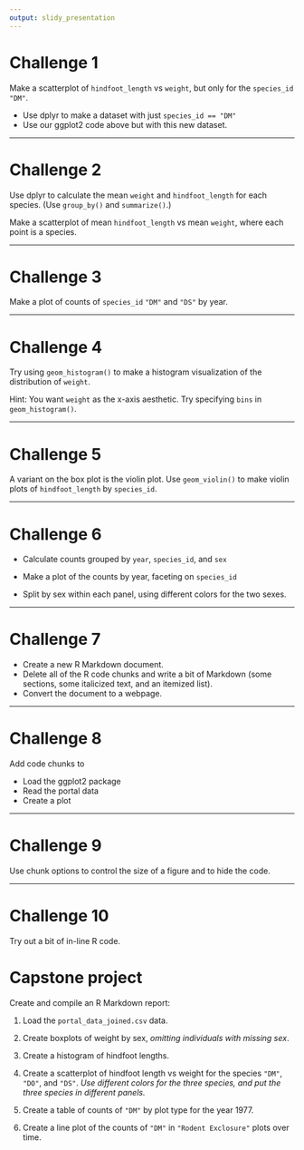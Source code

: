 ```yaml
---
output: slidy_presentation
---
```


# Challenge 1


Make a scatterplot of `hindfoot_length` vs `weight`, but only for the
`species_id` `"DM"`.

- Use dplyr to make a dataset with just `species_id == "DM"`
- Use our ggplot2 code above but with this new dataset.


---

# Challenge 2


Use dplyr to calculate the mean `weight` and `hindfoot_length`
for each species. (Use `group_by()` and `summarize()`.)

Make a scatterplot of mean `hindfoot_length` vs mean `weight`, where
each point is a species.


---

# Challenge 3


Make a plot of counts of `species_id` `"DM"` and `"DS"` by year.


---

# Challenge 4


Try using `geom_histogram()` to make a histogram visualization of the
distribution of `weight`.

Hint: You want `weight` as the x-axis aesthetic. Try specifying `bins`
in `geom_histogram()`.


---

# Challenge 5


A variant on the box plot is the violin plot. Use `geom_violin()` to
make violin plots of `hindfoot_length` by `species_id`.


---

# Challenge 6


- Calculate counts grouped by `year`, `species_id`, and `sex`

- Make a plot of the counts by year, faceting on `species_id`

- Split by sex within each panel, using different colors for the two sexes.


---

# Challenge 7


- Create a new R Markdown document.
- Delete all of the R code chunks and write a bit of Markdown (some sections, some italicized
text, and an itemized list).
- Convert the document to a webpage.


---

# Challenge 8


Add code chunks to

- Load the ggplot2 package
- Read the portal data
- Create a plot


---

# Challenge 9


Use chunk options to control the size of a figure and to hide the
code.


---

# Challenge 10


Try out a bit of in-line R code.



# Capstone project

Create and compile an R Markdown report:

1. Load the `portal_data_joined.csv` data.

2. Create boxplots of weight by sex, _omitting individuals with
missing sex_.

3. Create a histogram of hindfoot lengths.

4. Create a scatterplot of hindfoot length vs weight for the species
`"DM"`, `"DO"`, and `"DS"`. _Use different colors for the three
species, and put the three species in different panels._

5. Create a table of counts of `"DM"` by plot type for the year 1977.

6. Create a line plot of the counts of `"DM"` in `"Rodent Exclosure"` plots over time.
